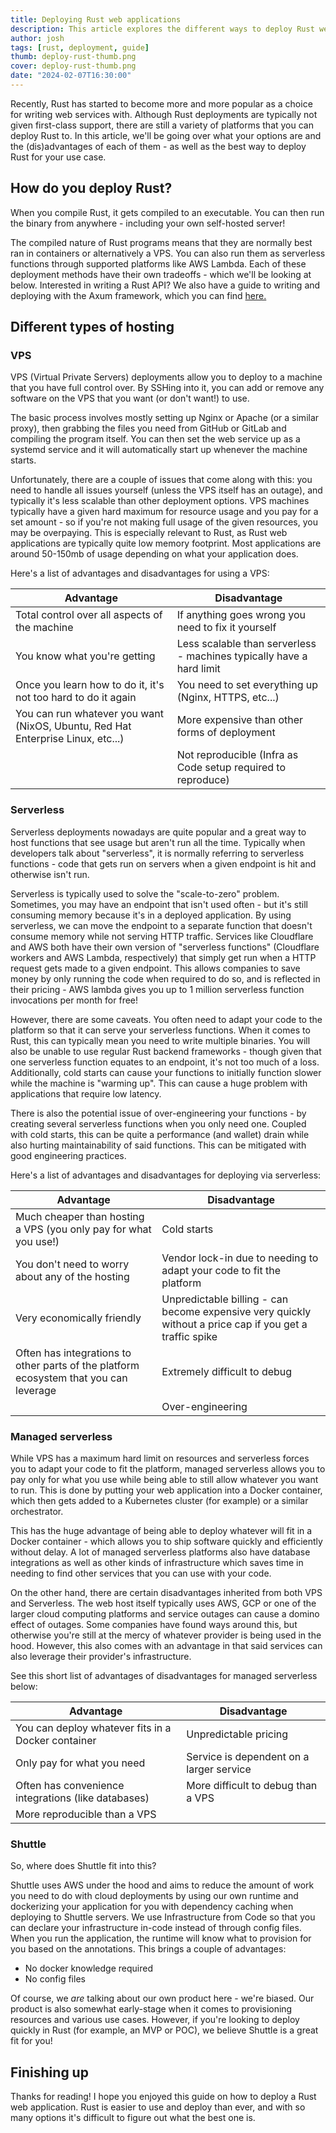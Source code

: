 ```yaml
---
title: Deploying Rust web applications
description: This article explores the different ways to deploy Rust web services and the (dis)advantages of each.
author: josh
tags: [rust, deployment, guide]
thumb: deploy-rust-thumb.png
cover: deploy-rust-thumb.png
date: "2024-02-07T16:30:00"
---
```


Recently, Rust has started to become more and more popular as a choice for writing web services with. Although Rust deployments are typically not given first-class support, there are still a variety of platforms that you can deploy Rust to. In this article, we'll be going over what your options are and the (dis)advantages of each of them - as well as the best way to deploy Rust for your use case.

## How do you deploy Rust?

When you compile Rust, it gets compiled to an executable. You can then run the binary from anywhere - including your own self-hosted server!

The compiled nature of Rust programs means that they are normally best ran in containers or alternatively a VPS. You can also run them as serverless functions through supported platforms like AWS Lambda. Each of these deployment methods have their own tradeoffs - which we'll be looking at below. Interested in writing a Rust API? We also have a guide to writing and deploying with the Axum framework, which you can find [here.](https://www.shuttle.dev/blog/2024/01/31/write-a-rest-api-rust)

## Different types of hosting

### VPS

VPS (Virtual Private Servers) deployments allow you to deploy to a machine that you have full control over. By SSHing into it, you can add or remove any software on the VPS that you want (or don't want!) to use.

The basic process involves mostly setting up Nginx or Apache (or a similar proxy), then grabbing the files you need from GitHub or GitLab and compiling the program itself. You can then set the web service up as a systemd service and it will automatically start up whenever the machine starts.

Unfortunately, there are a couple of issues that come along with this: you need to handle all issues yourself (unless the VPS itself has an outage), and typically it's less scalable than other deployment options. VPS machines typically have a given hard maximum for resource usage and you pay for a set amount - so if you're not making full usage of the given resources, you may be overpaying. This is especially relevant to Rust, as Rust web applications are typically quite low memory footprint. Most applications are around 50-150mb of usage depending on what your application does.

Here's a list of advantages and disadvantages for using a VPS:

| Advantage                                                                       | Disadvantage                                                         |
| ------------------------------------------------------------------------------- | -------------------------------------------------------------------- |
| Total control over all aspects of the machine                                   | If anything goes wrong you need to fix it yourself                   |
| You know what you're getting                                                    | Less scalable than serverless - machines typically have a hard limit |
| Once you learn how to do it, it's not too hard to do it again                   | You need to set everything up (Nginx, HTTPS, etc...)                 |
| You can run whatever you want (NixOS, Ubuntu, Red Hat Enterprise Linux, etc...) | More expensive than other forms of deployment                        |
|                                                                                 | Not reproducible (Infra as Code setup required to reproduce)         |

### Serverless

Serverless deployments nowadays are quite popular and a great way to host functions that see usage but aren't run all the time. Typically when developers talk about "serverless", it is normally referring to serverless functions - code that gets run on servers when a given endpoint is hit and otherwise isn't run.

Serverless is typically used to solve the "scale-to-zero" problem. Sometimes, you may have an endpoint that isn't used often - but it's still consuming memory because it's in a deployed application. By using serverless, we can move the endpoint to a separate function that doesn't consume memory while not serving HTTP traffic. Services like Cloudflare and AWS both have their own version of "serverless functions" (Cloudflare workers and AWS Lambda, respectively) that simply get run when a HTTP request gets made to a given endpoint. This allows companies to save money by only running the code when required to do so, and is reflected in their pricing - AWS lambda gives you up to 1 million serverless function invocations per month for free!

However, there are some caveats. You often need to adapt your code to the platform so that it can serve your serverless functions. When it comes to Rust, this can typically mean you need to write multiple binaries. You will also be unable to use regular Rust backend frameworks - though given that one serverless function equates to an endpoint, it's not too much of a loss. Additionally, cold starts can cause your functions to initially function slower while the machine is "warming up". This can cause a huge problem with applications that require low latency.

There is also the potential issue of over-engineering your functions - by creating several serverless functions when you only need one. Coupled with cold starts, this can be quite a performance (and wallet) drain while also hurting maintainability of said functions. This can be mitigated with good engineering practices.

Here's a list of advantages and disadvantages for deploying via serverless:

| Advantage                                                                             | Disadvantage                                                                                             |
| ------------------------------------------------------------------------------------- | -------------------------------------------------------------------------------------------------------- |
| Much cheaper than hosting a VPS (you only pay for what you use!)                      | Cold starts                                                                                              |
| You don't need to worry about any of the hosting                                      | Vendor lock-in due to needing to adapt your code to fit the platform                                     |
| Very economically friendly                                                            | Unpredictable billing - can become expensive very quickly without a price cap if you get a traffic spike |
| Often has integrations to other parts of the platform ecosystem that you can leverage | Extremely difficult to debug                                                                             |
|                                                                                       | Over-engineering                                                                                         |

### Managed serverless

While VPS has a maximum hard limit on resources and serverless forces you to adapt your code to fit the platform, managed serverless allows you to pay only for what you use while being able to still allow whatever you want to run. This is done by putting your web application into a Docker container, which then gets added to a Kubernetes cluster (for example) or a similar orchestrator.

This has the huge advantage of being able to deploy whatever will fit in a Docker container - which allows you to ship software quickly and efficiently without delay. A lot of managed serverless platforms also have database integrations as well as other kinds of infrastructure which saves time in needing to find other services that you can use with your code.

On the other hand, there are certain disadvantages inherited from both VPS and Serverless. The web host itself typically uses AWS, GCP or one of the larger cloud computing platforms and service outages can cause a domino effect of outages. Some companies have found ways around this, but otherwise you're still at the mercy of whatever provider is being used in the hood. However, this also comes with an advantage in that said services can also leverage their provider's infrastructure.

See this short list of advantages of disadvantages for managed serverless below:

| Advantage                                           | Disadvantage                             |
| --------------------------------------------------- | ---------------------------------------- |
| You can deploy whatever fits in a Docker container  | Unpredictable pricing                    |
| Only pay for what you need                          | Service is dependent on a larger service |
| Often has convenience integrations (like databases) | More difficult to debug than a VPS       |
| More reproducible than a VPS                        |                                          |

<TestimonialCTA />

### Shuttle

So, where does Shuttle fit into this?

Shuttle uses AWS under the hood and aims to reduce the amount of work you need to do with cloud deployments by using our own runtime and dockerizing your application for you with dependency caching when deploying to Shuttle servers. We use Infrastructure from Code so that you can declare your infrastructure in-code instead of through config files. When you run the application, the runtime will know what to provision for you based on the annotations. This brings a couple of advantages:

- No docker knowledge required
- No config files

Of course, we _are_ talking about our own product here - we're biased. Our product is also somewhat early-stage when it comes to provisioning resources and various use cases. However, if you're looking to deploy quickly in Rust (for example, an MVP or POC), we believe Shuttle is a great fit for you!

## Finishing up

Thanks for reading! I hope you enjoyed this guide on how to deploy a Rust web application. Rust is easier to use and deploy than ever, and with so many options it's difficult to figure out what the best one is.
